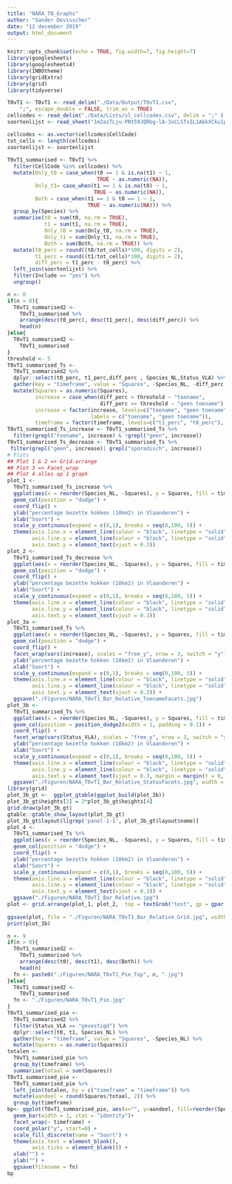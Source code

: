 ```yaml
---
title: "NARA_T0_Graphs"
author: "Sander Devisscher"
date: "12 december 2019"
output: html_document
---
```


```r
knitr::opts_chunk$set(echo = TRUE, fig.width=7, fig.height=7)
library(googlesheets)
library(googlesheets4)
library(INBOtheme)
library(gridExtra)
library(grid)
library(tidyverse)
```

```r
T0vT1 <- T0vT1 <- read_delim("./Data/Output/T0vT1.csv", 
    ";", escape_double = FALSE, trim_ws = TRUE)
cellcodes <- read_delim("./Data/Lists/vl_cellcodes.csv", delim = ";" )
soortenlijst <- read_sheet("1m2azTLju-PNt59JQRbg-lA-3oCLSTsIL1AbkXCku1pI")
```

```r
cellcodes <- as.vector(cellcodes$CellCode)
tot_cells <- length(cellcodes)
soortenlijst <- soortenlijst 
 
T0vT1_summarised <- T0vT1 %>%
  filter(CellCode %in% cellcodes) %>% 
  mutate(Only_t0 = case_when(t0 == 1 & is.na(t1) ~ 1,
                             TRUE ~ as.numeric(NA)),
         Only_t1= case_when(t1 == 1 & is.na(t0) ~ 1,
                            TRUE ~ as.numeric(NA)),
         Both = case_when(t1 == 1 & t0 == 1 ~ 1,
                          TRUE ~ as.numeric(NA))) %>% 
  group_by(Species) %>% 
  summarise(t0 = sum(t0, na.rm = TRUE),
            t1 = sum(t1, na.rm = TRUE),
            Only_t0 = sum(Only_t0, na.rm = TRUE),
            Only_t1 = sum(Only_t1, na.rm = TRUE),
            Both = sum(Both, na.rm = TRUE)) %>% 
  mutate(t0_perc = round((t0/tot_cells)*100, digits = 2),
         t1_perc = round((t1/tot_cells)*100, digits = 2),
         diff_perc = t1_perc - t0_perc) %>% 
  left_join(soortenlijst) %>% 
  filter(Include == "yes") %>% 
  ungroup()
```

```r
n <- 0
if(n > 0){
  T0vT1_summarised2 <- 
    T0vT1_summarised %>% 
    arrange(desc(t0_perc), desc(t1_perc), desc(diff_perc)) %>% 
    head(n)
}else{
  T0vT1_summarised2 <- 
    T0vT1_summarised 
}
threshold <- 5
T0vT1_summarised_Ts <- 
  T0vT1_summarised2 %>% 
  dplyr::select(t0_perc, t1_perc,diff_perc , Species_NL,Status_VLA) %>% 
  gather(key = "timeframe", value = "Squares", -Species_NL, -diff_perc, -Status_VLA) %>% 
  mutate(Squares = as.numeric(Squares),
         increase = case_when(diff_perc > threshold ~ "toename",
                              diff_perc <= threshold ~ "geen toename"),
         increase = factor(increase, levels=c("toename", "geen toename"), 
                           labels = c("toename", "geen toename")),
         timeframe = factor(timeframe, levels=c("t1_perc", "t0_perc"), labels = c("rapportage", "baseline"))) 
T0vT1_summarised_Ts_increase <- T0vT1_summarised_Ts %>% 
  filter(grepl("toename", increase) & !grepl("geen", increase))
T0vT1_summarised_Ts_decrease <- T0vT1_summarised_Ts %>% 
 filter(grepl("geen", increase)| grepl("sporadisch", increase))
# Plots
## Plot 1 & 2 => Grid.arrange
## Plot 3 => Facet_wrap
## Plot 4 alles op 1 graph
plot_1 <- 
  T0vT1_summarised_Ts_increase %>% 
  ggplot(aes(x = reorder(Species_NL, -Squares), y = Squares, fill = timeframe)) + 
  geom_col(position = "dodge") + 
  coord_flip() +
  ylab("percentage bezette hokken (10km2) in Vlaanderen") +
  xlab("Soort") +
  scale_y_continuous(expand = c(0,1), breaks = seq(0,100, 5)) +
  theme(axis.line.x = element_line(colour = "black", linetype = "solid", size = 0.5),
        axis.line.y = element_line(colour = "black", linetype = "solid", size = 0.5),
        axis.text.y = element_text(vjust = 0.3)) 
plot_2 <- 
  T0vT1_summarised_Ts_decrease %>% 
  ggplot(aes(x = reorder(Species_NL, -Squares), y = Squares, fill = timeframe)) + 
  geom_col(position = "dodge") + 
  coord_flip() +
  ylab("percentage bezette hokken (10km2) in Vlaanderen") +
  xlab("Soort") +
  scale_y_continuous(expand = c(0,1), breaks = seq(0,100, 5)) +
  theme(axis.line.x = element_line(colour = "black", linetype = "solid", size = 0.5),
        axis.line.y = element_line(colour = "black", linetype = "solid", size = 0.5),
        axis.text.y = element_text(vjust = 0.3)) 
plot_3a <- 
  T0vT1_summarised_Ts %>% 
  ggplot(aes(x = reorder(Species_NL, -Squares), y = Squares, fill = timeframe)) + 
  geom_col(position = "dodge") + 
  coord_flip() +
  facet_wrap(vars(increase), scales = "free_y", nrow = 3, switch = "y") +
  ylab("percentage bezette hokken (10km2) in Vlaanderen") +
  xlab("Soort") +
  scale_y_continuous(expand = c(0,1), breaks = seq(0,100, 5)) +
  theme(axis.line.x = element_line(colour = "black", linetype = "solid", size = 0.5),
        axis.line.y = element_line(colour = "black", linetype = "solid", size = 0.5),
        axis.text.y = element_text(vjust = 0.3)) +
  ggsave("./Figuren/NARA_T0vT1_Bar_Relative_ToenameFacets.jpg")
plot_3b <- 
  T0vT1_summarised_Ts %>% 
  ggplot(aes(x = reorder(Species_NL, -Squares), y = Squares, fill = timeframe)) + 
  geom_col(position = position_dodge2(width = 1, padding = 0.1)) + 
  coord_flip() +
  facet_wrap(vars(Status_VLA), scales = "free_y", nrow = 3, switch = "y") +
  ylab("percentage bezette hokken (10km2) in Vlaanderen") +
  xlab("Soort") +
  scale_y_continuous(expand = c(0,1), breaks = seq(0,100, 5)) +
  theme(axis.line.x = element_line(colour = "black", linetype = "solid", size = 0.5),
        axis.line.y = element_line(colour = "black", linetype = "solid", size = 0.5),
        axis.text.y = element_text(vjust = 0.3, margin = margin(t = 0, r = 0.1, b = 0, l = 0, unit = "cm"))) +
  ggsave("./Figuren/NARA_T0vT1_Bar_Relative_StatusFacets.jpg", width = 7, height = 9)
library(grid)
plot_3b_gt <-  ggplot_gtable(ggplot_build(plot_3b))
plot_3b_gt$heights[2] = 2*plot_3b_gt$heights[4]
grid.draw(plot_3b_gt)
gtable::gtable_show_layout(plot_3b_gt)
plot_3b_gt$layout$l[grep('panel-1-1', plot_3b_gt$layout$name)]
plot_4 <- 
  T0vT1_summarised_Ts %>% 
  ggplot(aes(x = reorder(Species_NL, -Squares), y = Squares, fill = timeframe)) + 
  geom_col(position = "dodge") + 
  coord_flip() +
  ylab("percentage bezette hokken (10km2) in Vlaanderen") +
  xlab("Soort") +
  scale_y_continuous(expand = c(0,1), breaks = seq(0,100, 5)) +
  theme(axis.line.x = element_line(colour = "black", linetype = "solid", size = 0.5),
        axis.line.y = element_line(colour = "black", linetype = "solid", size = 0.5),
        axis.text.y = element_text(vjust = 0.3)) +
  ggsave("./Figuren/NARA_T0vT1_Bar_Relative.jpg")
plot <- grid.arrange(plot_1, plot_2,  top = textGrob("test", gp = gpar(fontsize = 26)))
  
ggsave(plot, file = "./Figuren/NARA_T0vT1_Bar_Relative_Grid.jpg", width = 7, height = 7, dpi = 300)
print(plot_3b)
```

```r
n <- 9
if(n > 0){
  T0vT1_summarised2 <- 
    T0vT1_summarised %>% 
    arrange(desc(t0), desc(t1), desc(Both)) %>% 
    head(n)
  fn <- paste0("./Figuren/NARA_T0vT1_Pie_Top", n, ".jpg")
}else{
  T0vT1_summarised2 <- 
    T0vT1_summarised 
  fn <- "./Figuren/NARA_T0vT1_Pie.jpg"
}
T0vT1_summarised_pie <- 
  T0vT1_summarised2 %>% 
  filter(Status_VLA == "gevestigd") %>% 
  dplyr::select(t0, t1, Species_NL) %>% 
  gather(key = "timeframe", value = "Squares", -Species_NL) %>% 
  mutate(Squares = as.numeric(Squares)) 
totalen <- 
  T0vT1_summarised_pie %>% 
  group_by(timeframe) %>% 
  summarise(totaal = sum(Squares))
T0vT1_summarised_pie <- 
  T0vT1_summarised_pie %>% 
  left_join(totalen, by = c("timeframe" = "timeframe")) %>% 
  mutate(aandeel = round(Squares/totaal, 2)) %>% 
  group_by(timeframe) 
bp<- ggplot(T0vT1_summarised_pie, aes(x="", y=aandeel, fill=reorder(Species_NL, -aandeel)))+
  geom_bar(width = 1, stat = "identity")+
  facet_wrap(~ timeframe) +
  coord_polar("y", start=0) +
  scale_fill_discrete(name = "Soort") +
  theme(axis.text = element_blank(),
        axis.ticks = element_blank()) +
  xlab("") +
  ylab("") +
  ggsave(filename = fn)
bp
```

